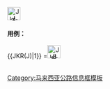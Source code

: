 <includeonly><span class="JKR_Highway_Gothic" style="position:relative;text-align:center;">[[Image:Jkr-ft---.svg|30px]]<span style="position:absolute; top:50%; left:50%; transform:translate(-50%, -50%); font-size:10px; font-weight: bold;">[[柔佛{{{1}}}号公路|<span style="color:black;">J{{{1}}}</span>]]</span></span></includeonly><noinclude><br><br>'''用例：'''<br><br><nowiki>{{JKR(J)|1}}</nowiki> =<span style="position:relative;text-align:center;">[[Image:Jkr-ft---.svg|30px]]<span style="position:absolute; top:50%; left:50%; transform:translate(-50%, -50%); font-size:10px; font-weight: bold;">[[柔佛1号公路|<span style="color:black;">J1</span>]]</span></span><br><br>[[Category:马来西亚公路信息框模板]]</noinclude>